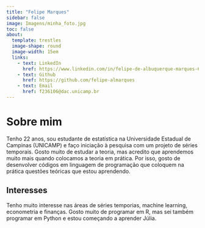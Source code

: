 ```yaml
---
title: "Felipe Marques"
sidebar: false
image: Imagens/minha_foto.jpg
toc: false
about: 
  template: trestles
  image-shape: round
  image-width: 15em
  links: 
    - text: LinkedIn
      href: https://www.linkedin.com/in/felipe-de-albuquerque-marques-693004281/
    - text: Github
      href: https://github.com/felipe-almarques
    - text: Email
      href: f236106@dac.unicamp.br
---
```


# Sobre mim

Tenho 22 anos, sou estudante de estatística na Universidade Estadual de Campinas (UNICAMP) e faço iniciação à pesquisa com um projeto de séries temporais. Gosto muito de estudar a teoria, mas acredito que aprendemos muito mais quando colocamos a teoria em prática. Por isso, gosto de desenvolver códigos em linguagem de programação que coloquem na prática questões teóricas que estou aprendendo.

## Interesses

Tenho muito interesse nas áreas de séries temporias, machine learning, econometria e finanças. Gosto muito de programar em R, mas sei também programar em Python e estou começando a aprender Júlia.


